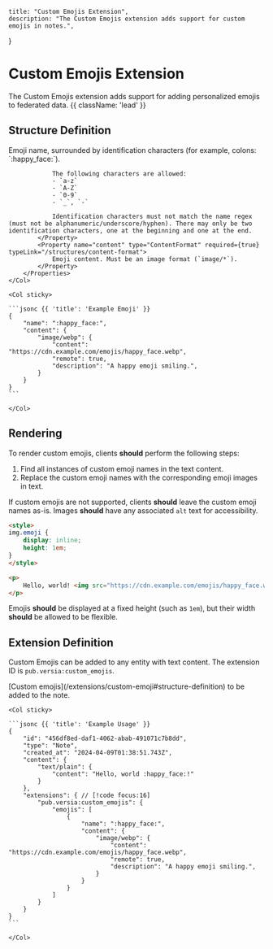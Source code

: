     title: "Custom Emojis Extension",
    description: "The Custom Emojis extension adds support for custom emojis in notes.",
}

# Custom Emojis Extension

The Custom Emojis extension adds support for adding personalized emojis to federated data. {{ className: 'lead' }}

## Structure Definition

<Row>
    <Col>
        <Properties name="CustomEmoji">
            <Property name="name" type="string" required={true}>
                Emoji name, surrounded by identification characters (for example, colons: `:happy_face:`).

                The following characters are allowed:
                - `a-z`
                - `A-Z`
                - `0-9`
                - `_`, `-`
                
                Identification characters must not match the name regex (must not be alphanumeric/underscore/hyphen). There may only be two identification characters, one at the beginning and one at the end.
            </Property>
            <Property name="content" type="ContentFormat" required={true} typeLink="/structures/content-format">
                Emoji content. Must be an image format (`image/*`).
            </Property>
        </Properties>
    </Col>

    <Col sticky>

    ```jsonc {{ 'title': 'Example Emoji' }}
    {
        "name": ":happy_face:",
        "content": {
            "image/webp": {
                "content": "https://cdn.example.com/emojis/happy_face.webp",
                "remote": true,
                "description": "A happy emoji smiling.",
            }
        }
    }
    ```

    </Col>
</Row>

## Rendering

To render custom emojis, clients **should** perform the following steps:
1. Find all instances of custom emoji names in the text content.
2. Replace the custom emoji names with the corresponding emoji images in text.

If custom emojis are not supported, clients **should** leave the custom emoji names as-is. Images **should** have any associated `alt` text for accessibility.

```html {{ 'title': 'Example HTML/CSS' }}
<style>
img.emoji {
    display: inline;
    height: 1em;
}
</style>

<p>
    Hello, world! <img src="https://cdn.example.com/emojis/happy_face.webp" alt="A happy emoji smiling." class="emoji" />!
</p>
```

Emojis **should** be displayed at a fixed height (such as `1em`), but their width **should** be allowed to be flexible.

## Extension Definition

Custom Emojis can be added to any entity with text content. The extension ID is `pub.versia:custom_emojis`.

<Row>
    <Col>
        <Properties name="CustomEmojisExtension">
            <Property name="emojis" type="CustomEmoji[]" required={true} typeLink="/extensions/custom-emoji#structure-definition">
                [Custom emojis](/extensions/custom-emoji#structure-definition) to be added to the note.
            </Property>
        </Properties>
    </Col>

    <Col sticky>

    ```jsonc {{ 'title': 'Example Usage' }}
    {
        "id": "456df8ed-daf1-4062-abab-491071c7b8dd",
        "type": "Note",
        "created_at": "2024-04-09T01:38:51.743Z",
        "content": {
            "text/plain": {
                "content": "Hello, world :happy_face:!"
            }
        },
        "extensions": { // [!code focus:16]
            "pub.versia:custom_emojis": {
                "emojis": [
                    {
                        "name": ":happy_face:",
                        "content": {
                            "image/webp": {
                                "content": "https://cdn.example.com/emojis/happy_face.webp",
                                "remote": true,
                                "description": "A happy emoji smiling.",
                            }
                        }
                    }
                ]
            }
        }
    }
    ```

    </Col>
</Row>